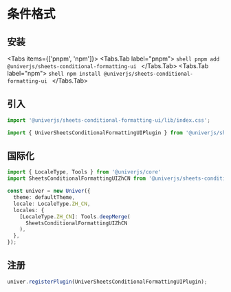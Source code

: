 
# 条件格式

## 安装

<Tabs items={['pnpm', 'npm']}>
  <Tabs.Tab label="pnpm">
    ```shell
    pnpm add @univerjs/sheets-conditional-formatting-ui
    ```
  </Tabs.Tab>
  <Tabs.Tab label="npm">
    ```shell
    npm install @univerjs/sheets-conditional-formatting-ui
    ```
  </Tabs.Tab>
</Tabs>

## 引入

```typescript
import '@univerjs/sheets-conditional-formatting-ui/lib/index.css';

import { UniverSheetsConditionalFormattingUIPlugin } from '@univerjs/sheets-conditional-formatting-ui';
```

## 国际化

```typescript
import { LocaleType, Tools } from '@univerjs/core'
import SheetsConditionalFormattingUIZhCN from '@univerjs/sheets-conditional-formatting-ui/locale/zh-CN';

const univer = new Univer({
  theme: defaultTheme,
  locale: LocaleType.ZH_CN,
  locales: {
    [LocaleType.ZH_CN]: Tools.deepMerge(
      SheetsConditionalFormattingUIZhCN
    ),
  },
});
```

## 注册

```typescript
univer.registerPlugin(UniverSheetsConditionalFormattingUIPlugin);
```
